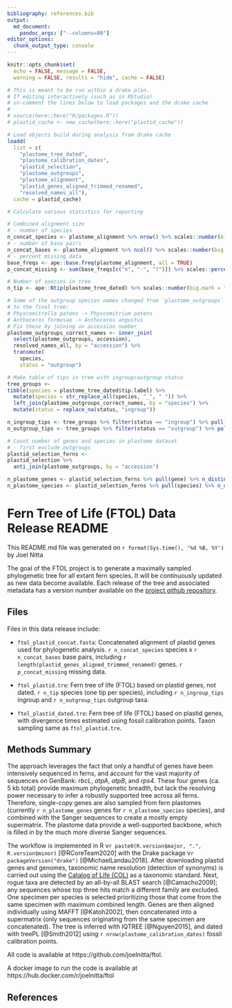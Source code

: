 ```yaml
---
bibliography: references.bib
output: 
  md_document:
    pandoc_args: ["--columns=80"]
editor_options:
  chunk_output_type: console
---
```


```r
knitr::opts_chunk$set(
  echo = FALSE, message = FALSE,
  warning = FALSE, results = "hide", cache = FALSE)

# This is meant to be run within a drake plan.
# If editing interactively (such as in RStudio)
# un-comment the lines below to load packages and the drake cache
# 
# source(here::here("R/packages.R"))
# plastid_cache <- new_cache(here::here("plastid_cache"))

# Load objects build during analysis from drake cache
loadd(
  list = c(
    "plastome_tree_dated",
    "plastome_calibration_dates",
    "plastid_selection",
    "plastome_outgroups",
    "plastome_alignment",
    "plastid_genes_aligned_trimmed_renamed",
    "resolved_names_all"),
  cache = plastid_cache)

```

```r
# Calculate various statistics for reporting

# Combined alignment size
# - number of species
n_concat_species <- plastome_alignment %>% nrow() %>% scales::number(big.mark = ",")
# - number of base pairs
n_concat_bases <- plastome_alignment %>% ncol() %>% scales::number(big.mark = ",")
# - percent missing data
base_freqs <- ape::base.freq(plastome_alignment, all = TRUE)
p_concat_missing <- sum(base_freqs[c("n", "-", "?")]) %>% scales::percent(accuracy = 0.01)

# Number of species in tree
n_tip <- ape::Ntip(plastome_tree_dated) %>% scales::number(big.mark = ",")

# Some of the outgroup species names changed from `plastome_outgroups` data
# to the final tree:
# Physcomitrella patens -> Physcomitrium patens
# Anthoceros formosae -> Anthoceros angustus
# Fix these by joining on accession number
plastome_outgroups_correct_names <- inner_join(
  select(plastome_outgroups, accession), 
  resolved_names_all, by = "accession") %>%
  transmute(
    species,
    status = "outgroup")

# Make table of tips in tree with ingroup/outgroup status
tree_groups <-
tibble(species = plastome_tree_dated$tip.label) %>%
  mutate(species = str_replace_all(species, "_", " ")) %>%
  left_join(plastome_outgroups_correct_names, by = "species") %>%
  mutate(status = replace_na(status, "ingroup"))

n_ingroup_tips <- tree_groups %>% filter(status == "ingroup") %>% pull(species) %>% n_distinct() %>% scales::number(big.mark = ",")
n_outgroup_tips <- tree_groups %>% filter(status == "outgroup") %>% pull(species) %>% n_distinct() %>% scales::number(big.mark = ",")

# Count number of genes and species in plastome dataset
# - first exclude outgroups
plastid_selection_ferns <-
plastid_selection %>%
  anti_join(plastome_outgroups, by = "accession")

n_plastome_genes <- plastid_selection_ferns %>% pull(gene) %>% n_distinct()
n_plastome_species <- plastid_selection_ferns %>% pull(species) %>% n_distinct()
```

# Fern Tree of Life (FTOL) Data Release README

This README.md file was generated on `r format(Sys.time(), '%d %B, %Y')` by Joel Nitta

The goal of the FTOL project is to generate a maximally sampled phylogenetic tree for all extant fern species. It will be continuously updated as new data become available. Each release of the tree and associated metadata has a version number available on the [project github repository](https://github.com/joelnitta/ftol).

## Files

Files in this data release include:

- `ftol_plastid_concat.fasta`: Concatenated alignment of plastid genes used for phylogenetic analysis. `r n_concat_species` species x `r n_concat_bases` base pairs, including `r length(plastid_genes_aligned_trimmed_renamed)` genes. `r p_concat_missing` missing data.

- `ftol_plastid.tre`: Fern tree of life (FTOL) based on plastid genes, not dated. `r n_tip` species (one tip per species), including `r n_ingroup_tips` ingroup and `r n_outgroup_tips` outgroup taxa.

- `ftol_plastid_dated.tre`: Fern tree of life (FTOL) based on plastid genes, with divergence times estimated using fossil calibration points. Taxon sampling same as `ftol_plastid.tre`.

## Methods Summary

The approach leverages the fact that only a handful of genes have been intensively sequenced in ferns, and account for the vast majority of sequences on GenBank: *rbcL*, *atpA*, *atpB*, and *rps4*. These four genes (ca. 5 kb total) provide maximum phylogenetic breadth, but lack the resolving power necessary to infer a robustly supported tree across all ferns. Therefore, single-copy genes are also sampled from fern plastomes (currently `r n_plastome_genes` genes for `r n_plastome_species` species), and combined with the Sanger sequences to create a mostly empty supermatrix. The plastome data provide a well-supported backbone, which is filled in by the much more diverse Sanger sequences.

The workflow is implemented in R v`r paste0(R.version$major, ".", R.version$minor)` [@RCoreTeam2020] with the Drake package v`r packageVersion("drake")` [@MichaelLandau2018]. After downloading plastid genes and genomes, taxonomic name resolution (detection of synonyms) is carried out using the [Catalog of Life (COL)](https://www.catalogueoflife.org/) as a taxonomic standard. Next, rogue taxa are detected by an all-by-all BLAST search [@Camacho2009]; any sequences whose top three hits match a different family are excluded. One specimen per species is selected prioritizing those that come from the same specimen with maximum combined length. Genes are then aligned individually using MAFFT [@Katoh2002], then concatenated into a supermatrix (only sequences originating from the same specimen are concatenated). The tree is inferred with IQTREE [@Nguyen2015], and dated with treePL [@Smith2012] using `r nrow(plastome_calibration_dates)` fossil calibration points.

All code is available at https://github.com/joelnitta/ftol.

A docker image to run the code is available at https://hub.docker.com/r/joelnitta/ftol

## References
